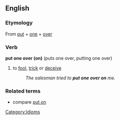 ==English==

===Etymology===
From [[put]] + [[one]] + [[over]]

===Verb===
[[Category:Idioms]]
'''put one over (on)''' (puts one over, putting one over)

#to [[fool]], [[trick]] or [[deceive]]
#:''The salesman tried to '''put one over on''' me.''

===Related terms===
*compare [[put on]]
